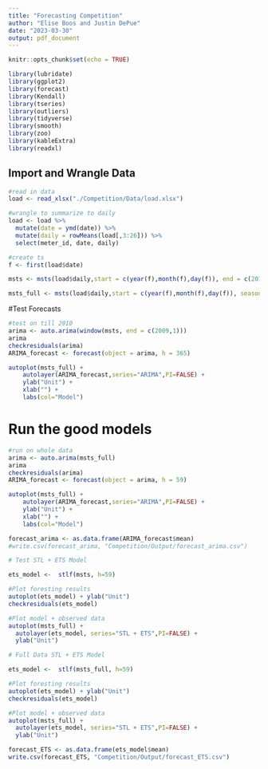 ```yaml
---
title: "Forecasting Competition"
author: "Elise Boos and Justin DePue"
date: "2023-03-30"
output: pdf_document
---
```


```r
knitr::opts_chunk$set(echo = TRUE)
```

```r
library(lubridate)
library(ggplot2)
library(forecast)  
library(Kendall)
library(tseries)
library(outliers)
library(tidyverse)
library(smooth)
library(zoo)
library(kableExtra)
library(readxl)
```

## Import and Wrangle Data

```r
#read in data
load <- read_xlsx("./Competition/Data/load.xlsx")

#wrangle to summarize to daily 
load <- load %>% 
  mutate(date = ymd(date)) %>% 
  mutate(daily = rowMeans(load[,3:26])) %>%
  select(meter_id, date, daily)

#create ts 
f <- first(load$date)

msts <- msts(load$daily,start = c(year(f),month(f),day(f)), end = c(2010,1,1), seasonal.periods =c(7,365.25))

msts_full <- msts(load$daily,start = c(year(f),month(f),day(f)), seasonal.periods =c(7,365.25))
```

#Test Forecasts 

```r
#test on till 2010
arima <- auto.arima(window(msts, end = c(2009,1)))
arima
checkresiduals(arima)
ARIMA_forecast <- forecast(object = arima, h = 365)

autoplot(msts_full) +
    autolayer(ARIMA_forecast,series="ARIMA",PI=FALSE) +
    ylab("Unit") +
    xlab("") +
    labs(col="Model")

```

# Run the good models 

```r
#run on whole data
arima <- auto.arima(msts_full)
arima
checkresiduals(arima)
ARIMA_forecast <- forecast(object = arima, h = 59)

autoplot(msts_full) +
    autolayer(ARIMA_forecast,series="ARIMA",PI=FALSE) +
    ylab("Unit") +
    xlab("") +
    labs(col="Model")

forecast_arima <- as.data.frame(ARIMA_forecast$mean)
#write.csv(forecast_arima, "Competition/Output/forecast_arima.csv")
```

```r

# Test STL + ETS Model

ets_model <-  stlf(msts, h=59)

#Plot foresting results
autoplot(ets_model) + ylab("Unit")
checkresiduals(ets_model)

#Plot model + observed data
autoplot(msts_full) +
  autolayer(ets_model, series="STL + ETS",PI=FALSE) +
  ylab("Unit")

```

```r
# Full Data STL + ETS Model

ets_model <-  stlf(msts_full, h=59)

#Plot foresting results
autoplot(ets_model) + ylab("Unit")
checkresiduals(ets_model)

#Plot model + observed data
autoplot(msts_full) +
  autolayer(ets_model, series="STL + ETS",PI=FALSE) +
  ylab("Unit")

forecast_ETS <- as.data.frame(ets_model$mean)
write.csv(forecast_ETS, "Competition/Output/forecast_ETS.csv")
```

